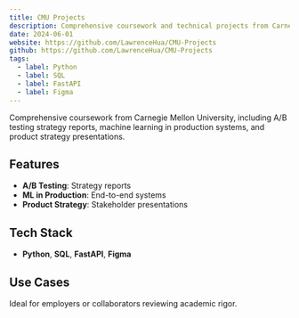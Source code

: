 ```yaml
---
title: CMU Projects
description: Comprehensive coursework and technical projects from Carnegie Mellon University.
date: 2024-06-01
website: https://github.com/LawrenceHua/CMU-Projects
github: https://github.com/LawrenceHua/CMU-Projects
tags:
  - label: Python
  - label: SQL
  - label: FastAPI
  - label: Figma
---
```


Comprehensive coursework from Carnegie Mellon University, including A/B testing strategy reports, machine learning in production systems, and product strategy presentations.

## Features

- **A/B Testing**: Strategy reports
- **ML in Production**: End-to-end systems
- **Product Strategy**: Stakeholder presentations

## Tech Stack

- **Python**, **SQL**, **FastAPI**, **Figma**

## Use Cases

Ideal for employers or collaborators reviewing academic rigor.
